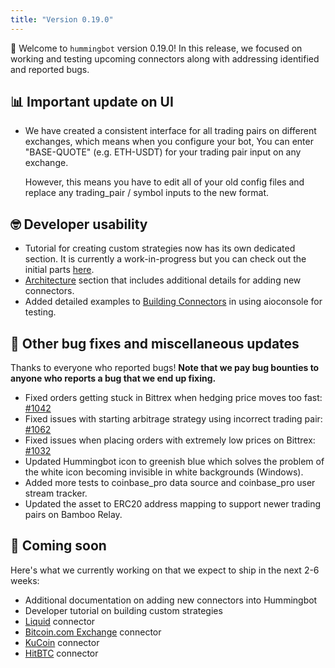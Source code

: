 ```yaml
---
title: "Version 0.19.0"
---
```


🚀 Welcome to `hummingbot` version 0.19.0! In this release, we focused on working and testing upcoming connectors along with addressing identified and reported bugs.

## 📊 Important update on UI

- We have created a consistent interface for all trading pairs on different exchanges, which means when you configure your bot,
  You can enter "BASE-QUOTE" (e.g. ETH-USDT) for your trading pair input on any exchange.

  However, this means you have to edit all of your old config files and replace any trading_pair / symbol inputs to the new
  format.

## 🤓 Developer usability

- Tutorial for creating custom strategies now has its own dedicated section. It is currently a work-in-progress but you can check out the initial parts [here](/developers/tutorial).
- [Architecture](/developer/architecture/) section that includes additional details for adding new connectors.
- Added detailed examples to [Building Connectors](/developer/tutorial/) in using aioconsole for testing.

## 🐞 Other bug fixes and miscellaneous updates

Thanks to everyone who reported bugs! **Note that we pay bug bounties to anyone who reports a bug that we end up fixing.**

- Fixed orders getting stuck in Bittrex when hedging price moves too fast: [#1042](https://github.com/CoinAlpha/hummingbot/issues/1042)
- Fixed issues with starting arbitrage strategy using incorrect trading pair: [#1062](https://github.com/CoinAlpha/hummingbot/pull/1062)
- Fixed issues when placing orders with extremely low prices on Bittrex: [#1032](https://github.com/CoinAlpha/hummingbot/issues/1032)
- Updated Hummingbot icon to greenish blue which solves the problem of the white icon becoming invisible in white backgrounds (Windows).
- Added more tests to coinbase_pro data source and coinbase_pro user stream tracker.
- Updated the asset to ERC20 address mapping to support newer trading pairs on Bamboo Relay.

## 🚀 Coming soon

Here's what we currently working on that we expect to ship in the next 2-6 weeks:

- Additional documentation on adding new connectors into Hummingbot
- Developer tutorial on building custom strategies
- [Liquid](https://www.liquid.com/) connector
- [Bitcoin.com Exchange](https://exchange.bitcoin.com) connector
- [KuCoin](https://www.kucoin.com/) connector
- [HitBTC](https://hitbtc.com/) connector
